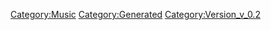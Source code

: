 {{Music
 |Name=DYNAMITE EXPLOSION
 |ID=35
 |Cov=35
 |Cd=1
 |Nam=35
 |Div=35
 |Ma=4
 |SerieId=3
 |SerieLogoId=3
 |WavId=35
 |VariationId=0
 |Dsc=35
 |Strt=10
 |ValkyrieBattle=1
 |ValkyrieIntro=1
 |ValkyrieIntroSky=1
 |DivaSolo=1
 |DivaMulti=1
 |Exp=4
 |OfficialName=DYNAMITE EXPLOSION
 |VocalName=Fire Bomber
 |Description=作品：マクロス ダイナマイト7<br /><br />歌手：Fire Bomber<br /><br />作詞：古屋敏之<br />作曲：福山芳樹
 |StoryTitle=「クジラか…いい音させやがるぜ！」
 |StoryDesc=メンバーに黙ってマクロス7船団を去り、<br />あてもない銀河放浪の旅に出ていたバサラ。<br /><br />惑星ゾラの地で出会った「銀河クジラ」と、それを<br />取り巻くゾラ人たち。銀河の辺境で様々なアクシデントに<br />見舞われながらも、バサラはいつもどおり歌い始める。
 |BuyURL=https://recochoku.jp/song/S14204250/single?ds=34294998
 |BannerId=0
 |AnmStoreURL=
}}
[[Category:Music]]
[[Category:Generated]]
[[Category:Version_v_0.2]]
